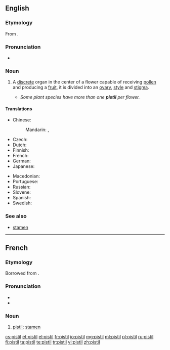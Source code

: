 ==English==
{{wikipedia}}
===Etymology===
From {{etyl|fr|en}} {{term|pistil|lang=fr}}.

===Pronunciation===
* {{audio|en-us-pistil.ogg|Audio (US)}}
*: {{rhymes|ɪstəl}}

===Noun===
{{en-noun}}

# {{context|botany|lang=en}} A [[discrete]] organ in the center of a flower capable of receiving [[pollen]] and producing a [[fruit]], it is divided into an [[ovary]], [[style]] and [[stigma]]. {{defdate|from 18th c.}}
#* ''Some plant species have more than one '''pistil''' per flower.''

====Translations====
{{trans-top|A discrete unit in the center of a flower which receives the pollen and produces a fruit}}
* Chinese:
*: Mandarin: {{t+|cmn|蕊|tr=ruǐ|sc=Hani}} {{qualifier|stamen or pistil}}, {{t+|cmn|雌蕊|tr=círuǐ|sc=Hani}}
* Czech: {{t+|cs|pestík|m}}
* Dutch: {{t+|nl|stamper|m}}
* Finnish: {{t+|fi|emi}}
* French: {{t+|fr|pistil|m}}
* German: {{t+|de|Stempel|m}}
* Japanese: {{t+|ja|雌蕊|tr=めしべ, meshibe, しずい, shizui|sc=Jpan}}
{{trans-mid}}
* Macedonian: {{t|mk|толчник|m|tr=tólčnik}}
* Portuguese: {{t+|pt|pistilo|m}}
* Russian: {{t+|ru|пестик|m|tr=péstik}}
* Slovene: {{t+|sl|pestič|m}}
* Spanish: {{t+|es|pistilo|m}}
* Swedish: {{t+|sv|pistill|c}}
{{trans-bottom}}

===See also===
* [[stamen]]

----

==French==
===Etymology===
Borrowed from {{etyl|la|fr}} {{term|pistillus|lang=la}}.

===Pronunciation===
*{{IPA|/pi.stil/|lang=fr}}
* {{audio|Fr-pistil.ogg|Audio}}

===Noun===
{{fr-noun|m}}

# [[#English|pistil]]; [[stamen]]

[[cs:pistil]]
[[et:pistil]]
[[el:pistil]]
[[fr:pistil]]
[[io:pistil]]
[[mg:pistil]]
[[ml:pistil]]
[[pl:pistil]]
[[ru:pistil]]
[[fi:pistil]]
[[ta:pistil]]
[[te:pistil]]
[[tr:pistil]]
[[vi:pistil]]
[[zh:pistil]]